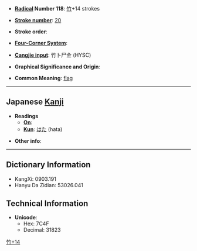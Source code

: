 * '''[[Wiktionary:Chinese radical index| Radical]] Number 118''': [[Wiktionary:Chinese radical index 竹|竹]]+14 strokes

* '''[[Wiktionary:Chinese total strokes index|Stroke number]]''': [[Wiktionary:Chinese total strokes index 20|20]]

* '''Stroke order''': 

* '''[[Wiktionary:Chinese four corner index|Four-Corner System]]''': 

* '''[[Wiktionary:Chinese Cangjie index|Cangjie input]]''': 竹卜尸金 (HYSC)

* '''Graphical Significance and Origin''': 

* '''Common Meaning''': [[flag]]

----

== Japanese [[Kanji]] ==

* '''Readings'''
** '''[[On]]''': 
** '''[[Kun]]''': [[はた]] (hata)

* '''Other info''':  

----

== Dictionary Information ==

* KangXi: 0903.191
* Hanyu Da Zidian: 53026.041

== Technical Information ==

* '''Unicode''':
** Hex: 7C4F
** Decimal: 31823

[[Category:Japanese-only CJKV Characters|竹+14]]